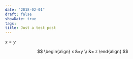```yaml
---
date: "2018-02-01"
draft: false
showDate: true
tags:
title: Just a test post
---
```



$x=y$

$$
\begin{align}
x &=y \\
&= z
\end{align}
$$